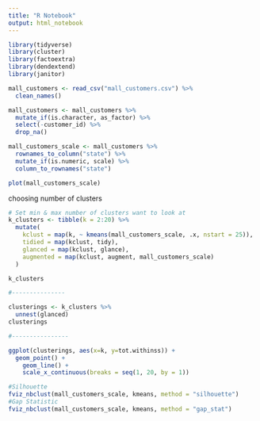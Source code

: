 ```yaml
---
title: "R Notebook"
output: html_notebook
---
```

```r
library(tidyverse)
library(cluster)
library(factoextra)
library(dendextend)
library(janitor)
```

```r
mall_customers <- read_csv("mall_customers.csv") %>% 
  clean_names()
```

```r
mall_customers <- mall_customers %>% 
  mutate_if(is.character, as_factor) %>%
  select(-customer_id) %>% 
  drop_na()
```

```r
mall_customers_scale <- mall_customers %>%
  rownames_to_column("state") %>%
  mutate_if(is.numeric, scale) %>% 
  column_to_rownames("state")
```


```r
plot(mall_customers_scale)
```
choosing number of clusters
```r
# Set min & max number of clusters want to look at 
k_clusters <- tibble(k = 2:20) %>%
  mutate(
    kclust = map(k, ~ kmeans(mall_customers_scale, .x, nstart = 25)), 
    tidied = map(kclust, tidy),
    glanced = map(kclust, glance),
    augmented = map(kclust, augment, mall_customers_scale)
  )

k_clusters

#---------------

clusterings <- k_clusters %>%
  unnest(glanced)
clusterings

#----------------

ggplot(clusterings, aes(x=k, y=tot.withinss)) +
  geom_point() +
    geom_line() +
    scale_x_continuous(breaks = seq(1, 20, by = 1))
```

```r
#Silhouette
fviz_nbclust(mall_customers_scale, kmeans, method = "silhouette")
#Gap Statistic
fviz_nbclust(mall_customers_scale, kmeans, method = "gap_stat")

```

```r

```

